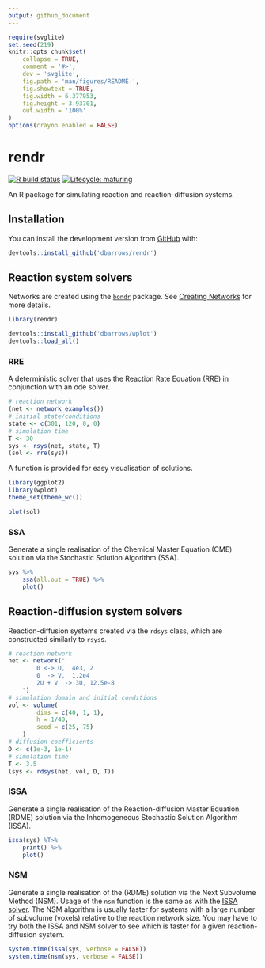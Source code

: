 ```yaml
---
output: github_document
---
```


<!-- README.md is generated from README.Rmd. Please edit that file -->

```r
require(svglite)
set.seed(219)
knitr::opts_chunk$set(
    collapse = TRUE,
    comment = '#>',
    dev = 'svglite',
    fig.path = 'man/figures/README-',
    fig.showtext = TRUE,
    fig.width = 6.377953,
    fig.height = 3.93701,
    out.width = '100%'
)
options(crayon.enabled = FALSE)
```

# rendr

<!-- badges: start -->
[![R build status](https://github.com/dbarrows/rendr/workflows/R-CMD-check/badge.svg)](https://github.com/dbarrows/rendr/actions)
[![Lifecycle: maturing](https://img.shields.io/badge/lifecycle-maturing-blue.svg)](https://www.tidyverse.org/lifecycle/#maturing)
<!-- badges: end -->

An R package for simulating reaction and reaction-diffusion systems.

## Installation

You can install the development version from [GitHub](https://github.com/) with:

```r
devtools::install_github('dbarrows/rendr')
```

## Reaction system solvers

Networks are created using the [`bondr`](https://dexter.barrows.io/bondr) package. See [Creating Networks](https://dexter.barrows.io/bondr/#creating-networks) for more details.

```r
library(rendr)
```
```r
devtools::install_github('dbarrows/wplot')
devtools::load_all()
```

### RRE

A deterministic solver that uses the Reaction Rate Equation (RRE) in conjunction with an ode solver.

```r
# reaction network
(net <- network_examples())
# initial state/conditions
state <- c(301, 120, 0, 0)
# simulation time
T <- 30
sys <- rsys(net, state, T)
(sol <- rre(sys))
```

A function is provided for easy visualisation of solutions.

```r
library(ggplot2)
library(wplot)
theme_set(theme_wc())

plot(sol)
```

### SSA

Generate a single realisation of the Chemical Master Equation (CME) solution via the Stochastic Solution Algorithm (SSA).

```r
sys %>%
    ssa(all.out = TRUE) %>%
    plot()
```

## Reaction-diffusion system solvers

Reaction-diffusion systems created via the `rdsys` class, which are constructed similarly to `rsys`s.

```r
# reaction network
net <- network("
        0 <-> U,  4e3, 2
        0  -> V,  1.2e4
        2U + V  -> 3U, 12.5e-8
    ")
# simulation domain and initial conditions
vol <- volume(
        dims = c(40, 1, 1),
        h = 1/40,
        seed = c(25, 75)
    )
# diffusion coefficients
D <- c(1e-3, 1e-1)
# simulation time
T <- 3.5
(sys <- rdsys(net, vol, D, T))
```

### ISSA

Generate a single realisation of the Reaction-diffusion Master Equation (RDME) solution via the Inhomogeneous Stochastic Solution Algorithm (ISSA).

```r
issa(sys) %T>%
    print() %>%
    plot()
```

### NSM

Generate a single realisation of the (RDME) solution via the Next Subvolume Method (NSM). Usage of the `nsm` function is the same as with the [ISSA solver](#issa). The NSM algorithm is usually faster for systems with a large number of subvolume (voxels) relative to the
reaction network size. You may have to try both the ISSA and NSM solver to see which is faster for a given reaction-diffusion system.

```r
system.time(issa(sys, verbose = FALSE))
system.time(nsm(sys, verbose = FALSE))
```